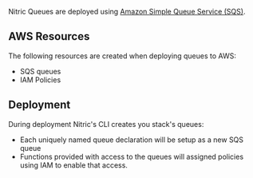 Nitric Queues are deployed using [Amazon Simple Queue Service (SQS)](https://aws.amazon.com/sqs/).

## AWS Resources

The following resources are created when deploying queues to AWS:

- SQS queues
- IAM Policies

## Deployment

During deployment Nitric's CLI creates you stack's queues:

- Each uniquely named queue declaration will be setup as a new SQS queue
- Functions provided with access to the queues will assigned policies using IAM to enable that access.
